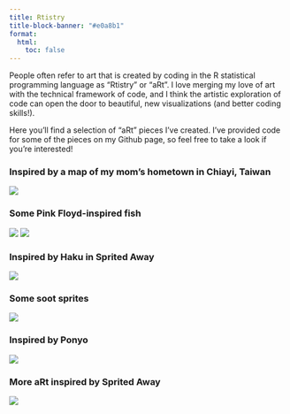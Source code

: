 ```yaml
---
title: Rtistry
title-block-banner: "#e0a8b1"
format:
  html:
    toc: false
---
```


People often refer to art that is created by coding in the R statistical programming language as "Rtistry" or "aRt". I love merging my love of art with the technical framework of code, and I think the artistic exploration of code can open the door to beautiful, new visualizations (and better coding skills!).

Here you'll find a selection of "aRt" pieces I've created. I've provided code for some of the pieces on my Github page, so feel free to take a look if you're interested!

### Inspired by a map of my mom's hometown in Chiayi, Taiwan

![](chiayi_map_final_final.png)

### Some Pink Floyd-inspired fish

![](fish_water_final.png) ![](fish_space_final.png)

### Inspired by Haku in Sprited Away

![](SA-Water_final.png)

### Some soot sprites

![](Soot%20Sprites.png)

### Inspired by Ponyo

![](genart_ponyo2.png)

### More aRt inspired by Sprited Away

![](genart_haku.jpg)
